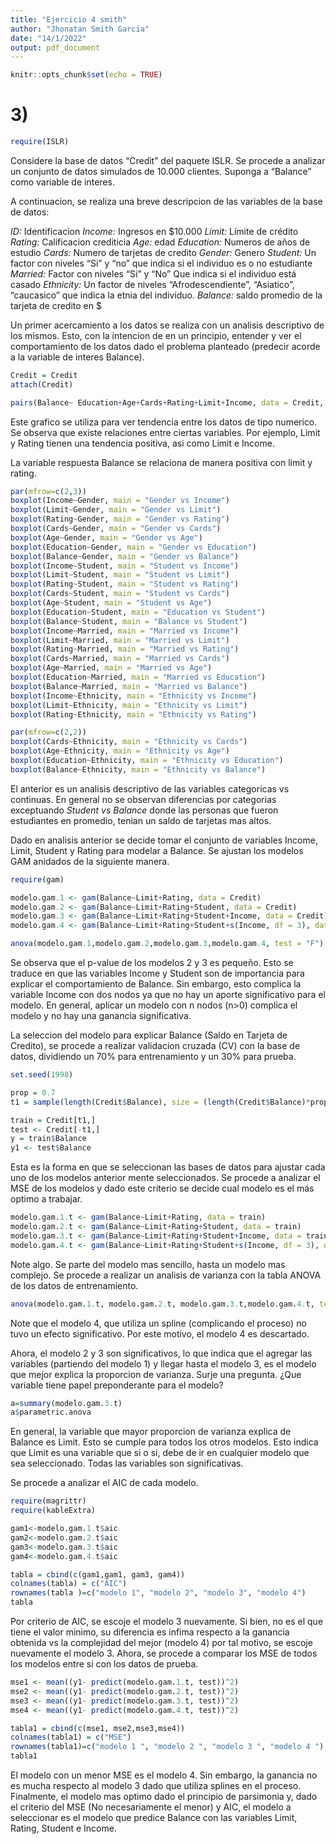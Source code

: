 ```yaml
---
title: "Ejercicio 4 smith"
author: "Jhonatan Smith Garcia"
date: "14/1/2022"
output: pdf_document
---
```


```r
knitr::opts_chunk$set(echo = TRUE)
```

# 3)

```r
require(ISLR)
```

Considere la base de datos "Credit" del paquete ISLR. Se procede a analizar un conjunto de datos simulados de 10.000 clientes. Suponga a "Balance" como variable de interes. 

A continuacion, se realiza una breve descripcion de las variables de la base de datos:

 *ID:* Identificacion
 *Income:* Ingresos en $10.000
 *Limit:* Límite de crédito
 *Rating:* Calificacion crediticia
 *Age:* edad
 *Education:* Numeros de años de estudio
 *Cards:* Numero de tarjetas de credito
 *Gender:* Genero
 *Student:* Un factor con niveles "Si" y "no" que indica si el individuo es o no estudiante
 *Married:* Factor con niveles "Si" y "No" Que indica si el individuo está casado
 *Ethnicity:* Un factor de niveles "Afrodescendiente", "Asiatico", "caucasico" que indica la etnia del individuo. 
 *Balance:* saldo promedio de la tarjeta de credito en $

Un primer acercamiento a los datos se realiza con un analisis descriptivo de los mismos. Esto, con la intencion de en un principio, entender y ver el comportamiento de los datos dado el problema planteado (predecir acorde a la variable de interes Balance).


```r
Credit = Credit
attach(Credit)
```

```r
pairs(Balance~ Education+Age+Cards+Rating+Limit+Income, data = Credit, col = "skyblue")
```

Este grafico se utiliza para ver tendencia entre los datos de tipo numerico. Se observa que existe relaciones entre ciertas variables.
Por ejemplo, Limit y Rating tienen una tendencia positiva, asi como Limit e Income.

La variable respuesta Balance se relaciona de manera positiva con limit y rating.

```r
par(mfrow=c(2,3))
boxplot(Income~Gender, main = "Gender vs Income")
boxplot(Limit~Gender, main = "Gender vs Limit")
boxplot(Rating~Gender, main = "Gender vs Rating")
boxplot(Cards~Gender, main = "Gender vs Cards")
boxplot(Age~Gender, main = "Gender vs Age")
boxplot(Education~Gender, main = "Gender vs Education")
boxplot(Balance~Gender, main = "Gender vs Balance")
boxplot(Income~Student, main = "Student vs Income")
boxplot(Limit~Student, main = "Student vs Limit")
boxplot(Rating~Student, main = "Student vs Rating")
boxplot(Cards~Student, main = "Student vs Cards")
boxplot(Age~Student, main = "Student vs Age")
boxplot(Education~Student, main = "Education vs Student")
boxplot(Balance~Student, main = "Balance vs Student")
boxplot(Income~Married, main = "Married vs Income")
boxplot(Limit~Married, main = "Married vs Limit")
boxplot(Rating~Married, main = "Married vs Rating")
boxplot(Cards~Married, main = "Married vs Cards")
boxplot(Age~Married, main = "Married vs Age")
boxplot(Education~Married, main = "Married vs Education")
boxplot(Balance~Married, main = "Married vs Balance")
boxplot(Income~Ethnicity, main = "Ethnicity vs Income")
boxplot(Limit~Ethnicity, main = "Ethnicity vs Limit")
boxplot(Rating~Ethnicity, main = "Ethnicity vs Rating")
```


```r
par(mfrow=c(2,2))
boxplot(Cards~Ethnicity, main = "Ethnicity vs Cards")
boxplot(Age~Ethnicity, main = "Ethnicity vs Age")
boxplot(Education~Ethnicity, main = "Ethnicity vs Education")
boxplot(Balance~Ethnicity, main = "Ethnicity vs Balance")

```


El anterior es un analisis descriptivo de las variables categoricas vs continuas. En general no se observan diferencias por categorias exceptuando *Student vs Balance* donde las personas que fueron estudiantes en promedio, tenian un saldo de tarjetas mas altos.  


Dado en analisis anterior se decide tomar el conjunto de variables Income, Limit, Student y Rating para modelar a Balance. Se ajustan los modelos GAM anidados de la siguiente manera.

```r
require(gam)

modelo.gam.1 <- gam(Balance~Limit+Rating, data = Credit)
modelo.gam.2 <- gam(Balance~Limit+Rating+Student, data = Credit)
modelo.gam.3 <- gam(Balance~Limit+Rating+Student+Income, data = Credit)
modelo.gam.4 <- gam(Balance~Limit+Rating+Student+s(Income, df = 3), data = Credit)

anova(modelo.gam.1,modelo.gam.2,modelo.gam.3,modelo.gam.4, test = "F")
```

Se observa que el p-value de los modelos 2 y 3 es pequeño. Esto se traduce en que las variables Income y Student son de importancia para explicar el comportamiento de Balance. Sin embargo, esto complica la variable Income con dos nodos ya que no hay un aporte significativo para el modelo. En general, aplicar un modelo con n nodos (n>0) complica el modelo y no hay una ganancia significativa. 

La seleccion del modelo para explicar Balance (Saldo en Tarjeta de Credito), se procede a realizar validacion cruzada (CV) con la base de datos, dividiendo un 70% para entrenamiento y un 30% para prueba.

```r
set.seed(1998)

prop = 0.7
t1 = sample(length(Credit$Balance), size = (length(Credit$Balance)*prop))

train = Credit[t1,]
test <- Credit[-t1,]
y = train$Balance
y1 <- test$Balance
```


Esta es la forma en que se seleccionan las bases de datos para ajustar cada uno de los modelos anterior mente seleccionados. Se procede a analizar el MSE de los modelos y dado este criterio se decide cual modelo es el más optimo a trabajar.

```r

modelo.gam.1.t <- gam(Balance~Limit+Rating, data = train)
modelo.gam.2.t <- gam(Balance~Limit+Rating+Student, data = train)
modelo.gam.3.t <- gam(Balance~Limit+Rating+Student+Income, data = train)
modelo.gam.4.t <- gam(Balance~Limit+Rating+Student+s(Income, df = 3), data = train)

```

Note algo. Se parte del modelo mas sencillo, hasta un modelo mas complejo. Se procede a realizar un analisis de varianza con la tabla ANOVA de los datos de entrenamiento. 

```r
anova(modelo.gam.1.t, modelo.gam.2.t, modelo.gam.3.t,modelo.gam.4.t, test = "F")
```

Note que el modelo 4, que utiliza un spline (complicando el proceso) no tuvo un efecto significativo. Por este motivo, el modelo 4 es descartado. 

Ahora, el modelo 2 y 3 son significativos, lo que indica que el agregar las variables (partiendo del modelo 1) y llegar hasta el modelo 3, es el modelo que mejor explica la proporcion de varianza. Surje una pregunta. ¿Que variable tiene papel preponderante para el modelo?

```r
a=summary(modelo.gam.3.t)
a$parametric.anova
```

En general, la variable que mayor proporcion de varianza explica de Balance es Limit. Esto se cumple para todos los otros modelos. Esto indica que Limit es una variable que si o si, debe de ir en cualquier modelo que sea seleccionado. Todas las variables son significativas. 

Se procede a analizar el AIC de cada modelo. 

```r
require(magrittr)
require(kableExtra)
```

```r
gam1<-modelo.gam.1.t$aic
gam2<-modelo.gam.2.t$aic
gam3<-modelo.gam.3.t$aic
gam4<-modelo.gam.4.t$aic

tabla = cbind(c(gam1,gam1, gam3, gam4))
colnames(tabla) = c("AIC")
rownames(tabla )=c("modelo 1", "modelo 2", "modelo 3", "modelo 4") 
tabla
```

Por criterio de AIC, se escoje el modelo 3 nuevamente. Si bien, no es el que tiene el valor minimo, su diferencia es infima respecto a la ganancia obtenida vs la complejidad del mejor (modelo 4) por tal motivo, se escoje nuevamente el modelo 3. Ahora, se procede a comparar los MSE de todos los modelos entre si con los datos de prueba. 


```r

mse1 <- mean((y1- predict(modelo.gam.1.t, test))^2)
mse2 <- mean((y1- predict(modelo.gam.2.t, test))^2)
mse3 <- mean((y1- predict(modelo.gam.3.t, test))^2)
mse4 <- mean((y1- predict(modelo.gam.4.t, test))^2)

tabla1 = cbind(c(mse1, mse2,mse3,mse4))
colnames(tabla1) = c("MSE")
rownames(tabla1)=c("modelo 1 ", "modelo 2 ", "modelo 3 ", "modelo 4 ") 
tabla1

```
El modelo con un menor MSE es el modelo 4. Sin embargo, la ganancia no es mucha respecto al modelo 3 dado que utiliza splines en el proceso. Finalmente, el modelo mas optimo dado el principio de parsimonia y, dado el criterio del MSE (No necesariamente el menor) y AIC, el modelo a seleccionar es el modelo que predice Balance con las variables Limit, Rating, Student e Income.

